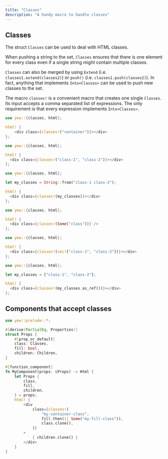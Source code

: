 ```yaml
---
title: "Classes"
description: "A handy macro to handle classes"
---
```



## Classes

The struct `Classes` can be used to deal with HTML classes.

When pushing a string to the set, `Classes` ensures that there is one element
for every class even if a single string might contain multiple classes.

`Classes` can also be merged by using `Extend` (i.e.
`classes1.extend(classes2)`) or `push()` (i.e. `classes1.push(classes2)`). In
fact, anything that implements `Into<Classes>` can be used to push new classes
to the set.

The macro `classes!` is a convenient macro that creates one single `Classes`.
Its input accepts a comma separated list of expressions. The only requirement
is that every expression implements `Into<Classes>`.

<Tabs>
  <TabItem value="Literal" label="Literal">

```rust
use yew::{classes, html};

html! {
    <div class={classes!("container")}></div>
};
```

  </TabItem>
  <TabItem value="Multiple" label="Multiple">

```rust
use yew::{classes, html};

html! {
  <div class={classes!("class-1", "class-2")}></div>
};
```

  </TabItem>
  <TabItem value="String" label="String">

```rust
use yew::{classes, html};

let my_classes = String::from("class-1 class-2");

html! {
  <div class={classes!(my_classes)}></div>
};
```

  </TabItem>
  <TabItem value="Optional" label="Optional">

```rust
use yew::{classes, html};

html! {
  <div class={classes!(Some("class"))} />
};
```

  </TabItem>
  <TabItem value="Vector" label="Vector">

```rust
use yew::{classes, html};

html! {
  <div class={classes!(vec!["class-1", "class-2"])}></div>
};
```

  </TabItem>
  <TabItem value="Array" label="Array">

```rust
use yew::{classes, html};

let my_classes = ["class-1", "class-2"];

html! {
  <div class={classes!(my_classes.as_ref())}></div>
};
```

  </TabItem>
</Tabs>

## Components that accept classes

```rust
use yew::prelude::*;

#[derive(PartialEq, Properties)]
struct Props {
    #[prop_or_default]
    class: Classes,
    fill: bool,
    children: Children,
}

#[function_component]
fn MyComponent(props: &Props) -> Html {
    let Props {
        class,
        fill,
        children,
    } = props;
    html! {
        <div
            class={classes!(
                "my-container-class",
                fill.then(|| Some("my-fill-class")),
                class.clone(),
            )}
        >
            { children.clone() }
        </div>
    }
}
```
